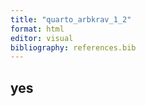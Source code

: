 ```yaml
---
title: "quarto_arbkrav_1_2"
format: html
editor: visual
bibliography: references.bib
---
```


## yes

```3









```
